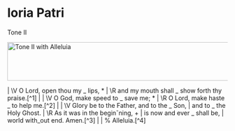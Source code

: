 # <In t="G"/>loria Patri

Tone II

<Image
  src="/chants/tone-ii-with-alleluia.png"
  alt="Tone II with Alleluia"
  width="600"
  height="88"
/>

<Poetry>
|  \V O Lord, open thou my _ lips, *
|    \R and my mouth shall _ show forth thy praise.[^1]
|
|  \V O God, make speed to _ save me; *
|    \R O Lord, make haste _ to help me.[^2]
|
|  \V Glory be to the Father, and to the _ Son,
|    and to _ the Holy Ghost.
|  \R As it was in the beginˇning, +
|  is now and ever _ shall be,
|    world with_out end. Amen.[^3]
|
|  % Alleluia.[^4]
</Poetry>

[^1]: Domine labia mea (Ps. 51:15)
[^2]: Deus in adjutorium (Ps. 70:1)
[^3]: Gloria Patri, c. 2nd century
[^4]: *Saint Dunstan's Psalter*, 2002, p. 501
